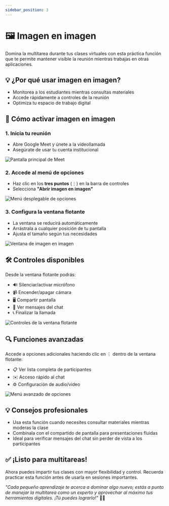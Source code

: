 ```yaml
---
sidebar_position: 3
---
```


# 🖼️ Imagen en imagen

Domina la multitarea durante tus clases virtuales con esta práctica función que te permite mantener visible la reunión mientras trabajas en otras aplicaciones.

## 💡 ¿Por qué usar imagen en imagen?
- Monitorea a los estudiantes mientras consultas materiales
- Accede rápidamente a controles de la reunión
- Optimiza tu espacio de trabajo digital

## 🚀 Cómo activar imagen en imagen

### 1. Inicia tu reunión
- Abre Google Meet y únete a la videollamada
- Asegúrate de usar tu cuenta institucional

![Pantalla principal de Meet](./img/imgg1.jpg)

### 2. Accede al menú de opciones
- Haz clic en los **tres puntos** (⋮) en la barra de controles
- Selecciona **"Abrir imagen en imagen"**

![Menú desplegable de opciones](./img/imgg2.jpg)

### 3. Configura la ventana flotante
- La ventana se reducirá automáticamente
- Arrástrala a cualquier posición de tu pantalla
- Ajusta el tamaño según tus necesidades

![Ventana de imagen en imagen](./img/imgg3.jpg)

## 🛠️ Controles disponibles
Desde la ventana flotante podrás:
- 🔊 Silenciar/activar micrófono
- 📹 Encender/apagar cámara
- 🖥️ Compartir pantalla
- 💬 Ver mensajes del chat
- 📞 Finalizar la llamada

![Controles de la ventana flotante](./img/imgg4.jpg)

## 🔍 Funciones avanzadas
Accede a opciones adicionales haciendo clic en ⋮ dentro de la ventana flotante:
- 📋 Ver lista completa de participantes
- ✉️ Acceso rápido al chat
- ⚙️ Configuración de audio/video

![Menú avanzado de opciones](./img/imgg6.jpg)

## 💡 Consejos profesionales
- Usa esta función cuando necesites consultar materiales mientras moderas la clase
- Combínala con el compartido de pantalla para presentaciones fluidas
- Ideal para verificar mensajes del chat sin perder de vista a los participantes

## ✅ ¡Listo para multitareas!
Ahora puedes impartir tus clases con mayor flexibilidad y control. Recuerda practicar esta función antes de usarla en sesiones importantes.

*"Cada pequeño aprendizaje te acerca a dominar algo nuevo; estás a punto de manejar la multitarea como un experto y aprovechar al máximo tus herramientas digitales. ¡Tú puedes lograrlo!"* 💪✨